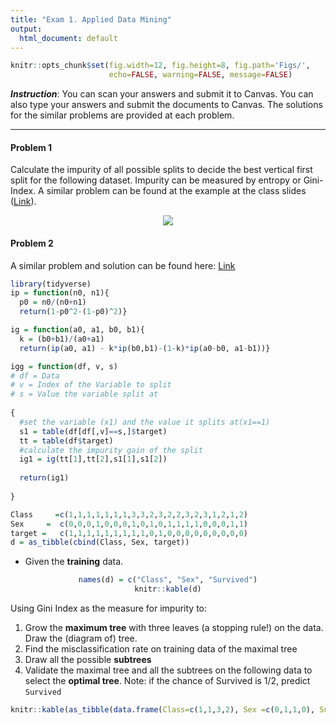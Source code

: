 ```yaml
---
title: "Exam 1. Applied Data Mining"
output:
  html_document: default
---
```



```r
knitr::opts_chunk$set(fig.width=12, fig.height=8, fig.path='Figs/',
                      echo=FALSE, warning=FALSE, message=FALSE)
```


_**Instruction**_:  You can scan your answers and submit it to Canvas.  You can also type your answers and submit the documents to Canvas. The solutions for the similar problems are provided at each problem. 

-------

#### Problem 1

Calculate the impurity of all possible splits to decide the best vertical first split for the following dataset.  Impurity can be measured by entropy or Gini-Index. A similar problem can be found at the example at the class slides ([Link](fa21_classification_tree2_original.pdf)).

<center>
![](images/s15.png)
</center>

#### Problem 2

A similar problem and solution can be found here: [Link](Exam1_sol.html)

```r
library(tidyverse)
ip = function(n0, n1){
  p0 = n0/(n0+n1)
  return(1-p0^2-(1-p0)^2)}

ig = function(a0, a1, b0, b1){
  k = (b0+b1)/(a0+a1)
  return(ip(a0, a1) - k*ip(b0,b1)-(1-k)*ip(a0-b0, a1-b1))}

igg = function(df, v, s)
# df = Data
# v = Index of the Variable to split
# s = Value the variable split at 
  
{
  #set the variable (x1) and the value it splits at(x1==1)
  s1 = table(df[df[,v]==s,]$target)
  tt = table(df$target)
  #calculate the impurity gain of the split
  ig1 = ig(tt[1],tt[2],s1[1],s1[2])
  
  return(ig1)
  
}

Class     =c(1,1,1,1,1,1,1,3,3,2,3,2,2,3,2,3,1,2,1,2)
Sex     =  c(0,0,0,1,0,0,0,1,0,1,0,1,1,1,1,0,0,0,1,1)
target =   c(1,1,1,1,1,1,1,1,1,0,1,0,0,0,0,0,0,0,0,0)
d = as_tibble(cbind(Class, Sex, target))


```

- Given the **training** data.  

<center>
```r
names(d) = c("Class", "Sex", "Survived")
knitr::kable(d)
```
</center>

Using Gini Index as the measure for impurity to:

1. Grow the **maximum tree** with three leaves (a stopping rule!) on the data.  Draw the (diagram of) tree. 
2. Find the misclassification rate on training data of the maximal tree
3. Draw all the possible **subtrees**
4. Validate the maximal tree and all the subtrees on the following data to select the **optimal tree**. Note: if the chance of Survived is 1/2, predict `Survived`

<center>
```r
knitr::kable(as_tibble(data.frame(Class=c(1,1,3,2), Sex =c(0,1,1,0), Survived =c(1,1,0,0))))
```
</center>



